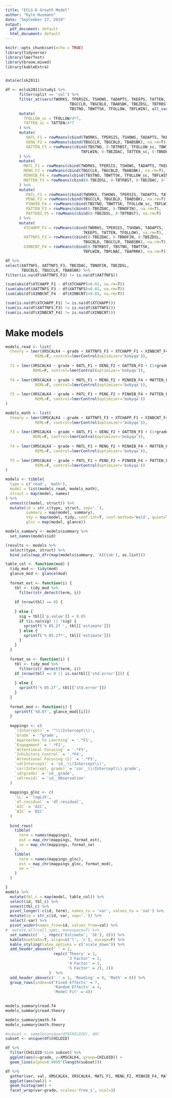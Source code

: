 ```yaml
---
title: "ECLS-K Growth Model"
author: "Kyle Husmann"
date: "September 27, 2019"
output:
  pdf_document: default
  html_document: default
---
```


```r
knitr::opts_chunk$set(echo = TRUE)
library(tidyverse)
library(lmerTest)
library(broom.mixed)
library(kableExtra) 


data(eclsk2011)

df <- eclsk2011$study1 %>%
      filter(split == 'val') %>%
      filter_at(vars(TWORKS, TPERSIS, TSHOWS, TADAPTS, TKEEPS, TATTEN,
                            TBGCCLR, TBGCBLD, TBABSBK, TBEZDSL, TBTRBST, TBEZDAC, TBNOFIN,
                            TBSTNO, TBWTTSK, TFOLLOW, TBFLWIN), all_vars(!is.na(.))) %>%
      mutate(
        TFOLLOW_sc = TFOLLOW/4*7,
        TATTEN_sc = TATTEN/4*7
      ) %>%
      mutate(
         OATL_F1 = rowMeans(cbind(TWORKS, TPERSIS, TSHOWS, TADAPTS, TKEEPS), na.rm=T),
         OENG_F2 = rowMeans(cbind(TBGCCLR, TBGCBLD, TBABSBK), na.rm=T),
         OATTEN_F3 = rowMeans(cbind(TBSTNO, 8-TBTRBST, TFOLLOW_sc, TBWTTSK, 8-TBEZDSL,
                                 TBFLWIN, 8-TBEZDAC, TATTEN_sc, 8-TBNOFIN), na.rm=T)
      ) %>%
      mutate(
        MATL_F1 = rowMeans(cbind(TWORKS, TPERSIS, TSHOWS, TADAPTS, TKEEPS, TATTEN), na.rm=T),
        MENG_F2 = rowMeans(cbind(TBGCCLR, TBGCBLD, TBABSBK), na.rm=T),
        MINHIB_F4 = rowMeans(cbind(TBSTNO, TBWTTSK, TFOLLOW_sc, TBFLWIN), na.rm=T),
        MATTEN_F3 = rowMeans(cbind(8-TBEZDSL, 8-TBTRBST, 8-TBEZDAC, 8-TBNOFIN), na.rm=T)
      ) %>%
      mutate(
         PATL_F1 = rowMeans(cbind(TWORKS, TSHOWS, TPERSIS, TADAPTS, TATTEN, TKEEPS), na.rm=T),
         PENG_F2 = rowMeans(cbind(TBGCCLR, TBGCBLD, TBABSBK), na.rm=T),
         PINHIB_F4 = rowMeans(cbind(TBSTNO, TBWTTSK, TFOLLOW_sc, TBFLWIN), na.rm=T),
         PATTEN_F3 = rowMeans(cbind(8-TBEZDAC, 8-TBNOFIN), na.rm=T),
         PATTEN2_F5 = rowMeans(cbind(8-TBEZDSL, 8-TBTRBST), na.rm=T)
      ) %>%
      mutate(
        XTCHAPP_F1 = rowMeans(cbind(TWORKS, TPERSIS, TSHOWS, TADAPTS,
                                  TKEEPS, TATTEN, TFOLLOW), na.rm=T),
        XATTNFS_F3 = rowMeans(cbind(8-TBEZDAC, 8-TBNOFIN, 8-TBEZDSL,
                                  TBGCBLD, TBGCCLR, TBABSBK), na.rm=T),
        XINBCNT_F4 = rowMeans(cbind(8-TBTRBST, TBSTNO, TBWTTSK,
                                  TBFLWIN, TBPLNAC, TBAPRRK), na.rm=T))
```

```r
df %>%
select(XATTNFS, XATTNFS_F3, TBEZDAC, TBNOFIN, TBEZDSL,
       TBGCBLD, TBGCCLR, TBABSBK) %>% 
filter(is.na(df$XATTNFS_F3) != is.na(df$XATTNFS))
```
```r
(sum(abs(df$XTCHAPP_F1 - df$XTCHAPP)>0.01, na.rm=T))
(sum(abs(df$XATTNFS_F3 - df$XATTNFS)>0.01, na.rm=T))
(sum(abs(df$XINBCNT_F4 - df$XINBCNT)>0.01, na.rm=T))

(sum(is.na(df$XTCHAPP_F1) != is.na(df$XTCHAPP)))
(sum(is.na(df$XATTNFS_F3) != is.na(df$XATTNFS)))
(sum(is.na(df$XINBCNT_F4) != is.na(df$XINBCNT)))

```
# Make models

```r
models_read <- list(
  theory = lmer(XRSCALK4 ~ grade + XATTNFS_F3 + XTCHAPP_F1 + XINBCNT_F4 + (1+grade|CHILDID), df,
             REML=F, control=lmerControl(optimizer='bobyqa')),
  
  f3 = lmer(XRSCALK4 ~ grade + OATL_F1 + OENG_F2 + OATTEN_F3 + (1+grade|CHILDID), df,
            REML=F, control=lmerControl(optimizer='bobyqa')),
  
  f4 = lmer(XRSCALK4 ~ grade + MATL_F1 + MENG_F2 + MINHIB_F4 + MATTEN_F3 + (1+grade|CHILDID), df,
             REML=F, control=lmerControl(optimizer='bobyqa')),
  
  f5 = lmer(XRSCALK4 ~ grade + PATL_F1 + PENG_F2 + PINHIB_F4 + PATTEN_F3 + PATTEN2_F5 + (1+grade|CHILDID), df,
             REML=F, control=lmerControl(optimizer='bobyqa'))
)

models_math <- list(
  theory = lmer(XMSCALK4 ~ grade + XATTNFS_F3 + XTCHAPP_F1 + XINBCNT_F4 + (1+grade|CHILDID), df,
             REML=F, control=lmerControl(optimizer='bobyqa')),
  
  f3 = lmer(XMSCALK4 ~ grade + OATL_F1 + OENG_F2 + OATTEN_F3 + (1+grade|CHILDID), df,
            REML=F, control=lmerControl(optimizer='bobyqa')),
  
  f4 = lmer(XMSCALK4 ~ grade + MATL_F1 + MENG_F2 + MINHIB_F4 + MATTEN_F3 + (1+grade|CHILDID), df,
             REML=F, control=lmerControl(optimizer='bobyqa')),
  
  f5 = lmer(XMSCALK4 ~ grade + PATL_F1 + PENG_F2 + PINHIB_F4 + PATTEN_F3 + PATTEN2_F5 + (1+grade|CHILDID), df,
             REML=F, control=lmerControl(optimizer='bobyqa')) 
)
```

```r
models <- tibble(
  type = c('read', 'math'),
  model = list(models_read, models_math),
  struct = map(model, names)
) %>%
  unnest(c(model, struct)) %>%
  mutate(id = str_c(type, struct, sep='.'),
         summary = map(model, summary),
         tdy = map(model, tidy, conf.int=T, conf.method='Wald', quiet=T),
         glnc = map(model, glance))

models_summary <- models$summary %>%
  set_names(models$id)

(results <- models %>%
  select(type, struct) %>%
  bind_cols(map_dfr(map(models$summary, 'AICtab'), as.list)))
```

```r
table_col <- function(mod) {
  tidy_mod <- tidy(mod)
  glance_mod <- glance(mod)
  
  format_est <- function(i) {
    tbl <- tidy_mod %>%
      filter(str_detect(term, i))
    
    if (nrow(tbl) == 0) {
      ''
    } else {
      sig = tbl[['p.value']] < 0.05
      if (is.na(sig) || !sig) {
        sprintf('% 05.2f ', tbl[['estimate']])
      } else {
        sprintf('% 05.2f*', tbl[['estimate']])
      }
    }
  }
  
  format_se <- function(i) {
    tbl <- tidy_mod %>%
      filter(str_detect(term, i))   
    if (nrow(tbl) == 0 || is.na(tbl[['std.error']])) {
      '' 
    } else {
      sprintf('% 05.2f', tbl[['std.error']])
    }
  }
  
  format_mod <- function(i) {
    sprintf('%0.0f', glance_mod[[i]])
  }
  
  mappings <- c(
    `(Intercept)` = '^\\(Intercept\\)',
    `Grade` = '^grade',
    `Approaches to Learning` = '.*F1',
    `Engagement` = '.*F2',
    `Attentional Focusing` = '.*F3',
    `Inhibitory Control` = '.*F4',
    `Attentional Focusing (2)` = '.*F5',
    `sd(Intercept)` = 'sd__\\(Intercept\\)',
    `cor(Intercept, grade)` = 'cor__\\(Intercept\\).grade',
    `sd(grade)` = 'sd__grade',
    `sd(resid)` = 'sd__Observation'
  )
  
  mappings_glnc <- c(
    `LL` = 'logLik',
    `df.residual` = 'df.residual',
    `AIC` = 'AIC',
    `BIC` = 'BIC'
  )
  
  bind_rows(
    tibble(
      term = names(mappings),
      est = map_chr(mappings, format_est),
      se = map_chr(mappings, format_se)
    ),
    tibble(
      term = names(mappings_glnc),
      est = map_chr(mappings_glnc, format_mod),
      se = ''
    )
  )

}
models %>%
  mutate(tbl_c = map(model, table_col)) %>%
  select(id, tbl_c) %>%
  unnest(tbl_c) %>%
  pivot_longer(-c(id, term), names_to = 'var', values_to = 'val') %>%
  mutate(id = str_c(id, var, sep='.')) %>%
  select(-var) %>%
  pivot_wider(names_from=id, values_from=val) %>%
#  mutate_all(cell_spec, monospace=T) %>%
  set_names(c(' ', rep(c('Estimate', 'SE'), 8))) %>%
  kable(booktabs=T, align=c('l', 'c'), escape=F) %>%
  kable_styling(latex_options = c('scale_down')) %>%
  add_header_above(c(' ' = 1,
                     rep(c('Theory' = 2,
                           '3 Factor' = 2,
                           '4 Factor' = 2,
                           '5 Factor' = 2), 2))
                   )  %>%
  add_header_above(c(' ' = 1, 'Reading' = 8, 'Math' = 8)) %>%
  group_rows(index=c('Fixed Effects' = 7,
                     'Random Effects' = 4,
                     'Model Fit' = 4))
 
```

```r
models_summary$read.f4
models_summary$read.theory
```

```r
models_summary$math.f4
models_summary$math.theory
```

```r
#subset <- sample(unique(df$CHILDID), 40)
subset <- unique(df$CHILDID)

df %>%
  filter(CHILDID %in% subset) %>%
  ggplot(aes(x=grade, y=XMSCALK4, group=CHILDID)) +
  geom_line(alpha=0.9995^(length(subset)))

```

```r
df %>%
  gather(var, val, XMSCALK4, XRSCALK4, MATL_F1, MENG_F2, MINHIB_F4, MATTEN_F3, XATTNFS_F3, XTCHAPP_F1, XINBCNT_F4) %>%
  ggplot(aes(val)) +
  geom_histogram() +
  facet_wrap(var~grade, scales='free_x', ncol=3)
```
